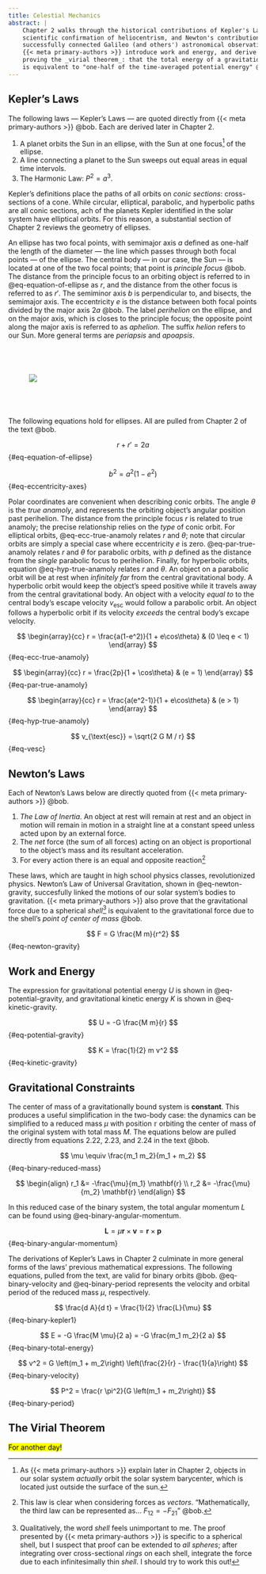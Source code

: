 ```yaml
---
title: Celestial Mechanics
abstract: |
    Chapter 2 walks through the historical contributions of Kepler's Laws, Galileo's 
    scientific confirmation of heliocentrism, and Newton's contributions to physics which
    successfully connected Galileo (and others') astronomical observations with _gravity_.
    {{< meta primary-authors >}} introduce work and energy, and derive Kepler's Laws before
    proving the _virial theorem_: that the total energy of a gravitationally bound systems
    is equivalent to "one-half of the time-averaged potential energy" @bob.
---
```


## Kepler's Laws

The following laws --- Kepler's Laws --- are quoted directly from {{< meta primary-authors >}} @bob.
Each are derived later in Chapter 2. 

1. A planet orbits the Sun in an ellipse, with the Sun at one focus^[As {{< meta primary-authors >}} 
explain later in Chapter 2, objects in our solar system _actually_ orbit the solar system 
barycenter, which is located just outside the surface of the sun.] of the ellipse. 
2. A line connecting a planet to the Sun sweeps out equal areas in equal time intervols. 
3. The Harmonic Law: $P^2 = a^3$.

Kepler's definitions place the paths of all orbits on _conic sections_: cross-sections
of a cone. While circular, elliptical, parabolic, and hyperbolic paths are all conic sections,
ach of the planets Kepler identified in the solar system have elliptical orbits. For this
reason, a substantial section of Chapter 2 reviews the geometry of ellipses. 

An ellipse has two focal points, with semimajor axis $a$ defined as one-half the length of
the diameter --- the line which passes through both focal points --- of the ellipse. The 
central body --- in our case, the Sun --- is located at one of the two focal points; that 
point is _principle focus_ @bob. The distance from the principle focus to an orbiting object
is referred to in @eq-equation-of-ellipse as $r$, and the distance from the other focus
is referred to as $r'$.
The semiminor axis $b$ is perpendicular to, and bisects, the semimajor axis. The eccentricity 
$e$ is the distance between both focal points divided by the major axis $2a$ @bob. The label
_perihelion_ on the ellipse, and on the major axis, which is closes to the principle focus;
the opposite point along the major axis is referred to as _aphelion_. The suffix _helion_
refers to our Sun. More general terms are _periapsis_ and _apoapsis_.

:::{#fig-geometry-ellipse fig-cap="The Geometry of an Ellipse ([Wikipedia](https://en.wikipedia.org/wiki/Ellipse))" style="padding: 3em;"}
![](https://upload.wikimedia.org/wikipedia/commons/thumb/9/96/Ellipse-def0.svg/2560px-Ellipse-def0.svg.png){style="background-color: white;"}
:::

The following equations hold for ellipses. All are pulled from Chapter 2 of the text @bob. 

$$
r + r' = 2a
$$ {#eq-equation-of-ellipse}

$$
b^2 = a^2 (1 - e^2) 
$$ {#eq-eccentricity-axes}

Polar coordinates are convenient when describing conic orbits. The angle $\theta$
is the _true anamoly_, and represents the orbiting object's angular position past perihelion.
The distance from the principle focus $r$ is related to true anamoly; the precise relationship
relies on the _type_ of conic orbit. For elliptical orbits, @eq-ecc-true-anamoly relates $r$
and $\theta$; note that circular orbits are simply a special case where eccentricity $e$
is zero. @eq-par-true-anamoly relates $r$ and $\theta$ for parabolic orbits, with $p$
defined as the distance from the _single_ parabolic focus to perihelion. Finally,
for hyperbolic orbits, equation @eq-hyp-true-anamoly relates $r$ and $\theta$. An object 
on a parabolic orbit will be at rest when _infinitely far_ from the central gravitational 
body. A hyperbolic orbit would keep the object's speed positive while it travels away from
the central gravitational body. An object with a velocity _equal to_ to the central 
body's escape velocity $v_{\text{esc}}$ would follow a parabolic orbit. An object follows
a hyperbolic orbit if its velocity _exceeds_ the central body's excape velocity.

$$
\begin{array}{cc}
r = \frac{a(1-e^2)}{1 + e\cos\theta} & (0 \leq e < 1)
\end{array}
$$ {#eq-ecc-true-anamoly}

$$
\begin{array}{cc}
r = \frac{2p}{1 + \cos\theta} & (e = 1)
\end{array}
$$ {#eq-par-true-anamoly}

$$
\begin{array}{cc}
r = \frac{a(e^2-1)}{1 + e\cos\theta} & (e > 1)
\end{array}
$$ {#eq-hyp-true-anamoly}

$$
v_{\text{esc}} = \sqrt{2 G M / r}
$$ {#eq-vesc}

## Newton's Laws

Each of Newton's Laws below are directly quoted from {{< meta primary-authors >}} @bob.

1. _The Law of Inertia_. An object at rest will remain at rest and an object in motion 
will remain in motion in a straight line at a constant speed unless acted upon by an external force. 
2. The _net_ force (the sum of all forces) acting on an object is proportional to the object's
mass and its resultant acceleration.
3. For every action there is an equal and opposite reaction^[This law is clear when considering forces as _vectors_. "Mathematically, the third law can be represented as... $F_{12} = -F_{21}$" @bob.]

These laws, which are taught in high school physics classes, revolutionized physics. 
Newton's Law of Universal Gravitation, shown in @eq-newton-gravity, succesfully linked
the motions of our solar system's bodies to gravitation. {{< meta primary-authors >}}
also prove that the gravitational force due to a spherical _shell_^[Qualitatively, the word _shell_ feels unimportant to me. The proof presented by {{< meta primary-authors >}} is specific to a 
spherical shell, but I suspect that proof can be extended to _all spheres_; after 
integrating over cross-sectional _rings_ on each shell, integrate the force due to each 
infinitesimally thin _shell_. I should try to work this out!] is equivalent to the 
gravitational force due to the shell's _point of center of mass_ @bob.

<!--# TODO work out the solid sphere proof! -->

$$
F = G \frac{M m}{r^2}
$$ {#eq-newton-gravity}

## Work and Energy

The expression for gravitational potential energy $U$ is shown in @eq-potential-gravity,
and gravitational kinetic energy $K$ is shown in @eq-kinetic-gravity.

$$
U = -G \frac{M m}{r}
$$ {#eq-potential-gravity}

$$
K = \frac{1}{2} m v^2
$$ {#eq-kinetic-gravity}

## Gravitational Constraints

The center of mass of a gravitationally bound system is **constant**. This produces a useful
simplification in the two-body case: the dynamics can be simplified to a reduced mass $\mu$
with position $\mathbb{r}$ orbiting the center of mass of the original system with total mass $M$. 
The equations below are pulled directly from equations 2.22, 2.23, and 2.24 in the text @bob. 

$$
\mu \equiv \frac{m_1 m_2}{m_1 + m_2}
$$ {#eq-binary-reduced-mass}

$$
\begin{align}
r_1 &= -\frac{\mu}{m_1} \mathbf{r} \\
r_2 &= -\frac{\mu}{m_2} \mathbf{r}
\end{align}
$$

In this reduced case of the binary system, the total angular momentum $L$ can be found 
using @eq-binary-angular-momentum.

$$
\mathbf{L} = \mu \mathbf{r} \times \mathbf{v} = \mathbf{r} \times \mathbf{p}
$$ {#eq-binary-angular-momentum}

The derivations of Kepler's Laws in Chapter 2 culminate in more general forms of the 
laws' previous mathematical expressions. The following equations, pulled from the text,
are valid for binary orbits @bob. @eq-binary-velocity and @eq-binary-period represents 
the velocity and orbital period of the reduced mass $\mu$, respectively.

$$
\frac{d A}{d t} = \frac{1}{2} \frac{L}{\mu}
$$ {#eq-binary-kepler1}


$$
E = -G \frac{M \mu}{2 a} = -G \frac{m_1 m_2}{2 a}
$$ {#eq-binary-total-energy}

$$
v^2 = G \left(m_1 + m_2\right) \left(\frac{2}{r} - \frac{1}{a}\right)
$$ {#eq-binary-velocity}

$$
P^2 = \frac{r \pi^2}{G \left(m_1 + m_2\right)}
$$ {#eq-binary-period}

## The Virial Theorem

<mark>For another day!</mark>